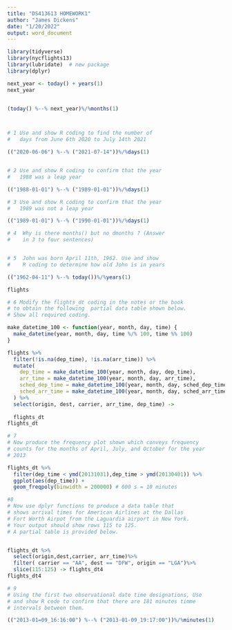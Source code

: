 ```yaml
---
title: "DS413613 HOMEWORK1"
author: "James Dickens"
date: "1/20/2022"
output: word_document
---
```


```r


library(tidyverse)
library(nycflights13)
library(lubridate)  # new package
library(dplyr)

next_year <- today() + years(1)
next_year


(today() %--% next_year)%/%months(1)



# 1 Use and show R coding to find the number of
#   days from June 6th 2020 to July 14th 2021

(("2020-06-06") %--% ("2021-07-14"))%/%days(1) 


# 2 Use and show R coding to confirm that the year
#   1988 was a leap year

(("1988-01-01") %--% ("1989-01-01"))%/%days(1) 

# 3 Use and show R coding to confirm that the year
#   1989 was not a leap year

(("1989-01-01") %--% ("1990-01-01"))%/%days(1) 

# 4  Why is there months() but no dmonths ? (Answer
#    in 3 to four sentences)


# 5  John was born April 11th, 1962. Use and show
#    R coding to determine how old John is in years

(("1962-04-11") %--% today())%/%years(1)

flights

# 6 Modify the flights_dt coding in the notes or the book
# to obtain the following  partial data table shown below.
# Show all required coding.

make_datetime_100 <- function(year, month, day, time) {
  make_datetime(year, month, day, time %/% 100, time %% 100)
}

flights %>% 
  filter(!is.na(dep_time), !is.na(arr_time)) %>% 
  mutate(
    dep_time = make_datetime_100(year, month, day, dep_time),
    arr_time = make_datetime_100(year, month, day, arr_time),
    sched_dep_time = make_datetime_100(year, month, day, sched_dep_time),
    sched_arr_time = make_datetime_100(year, month, day, sched_arr_time)
  ) %>% 
  select(origin, dest, carrier, arr_time, dep_time) ->
  
  flights_dt
flights_dt

# 7  
# Now produce the frequency plot shown which conveys frequency
# counts for the months of April, July, and October for the year 
# 2013

flights_dt %>% 
  filter(dep_time < ymd(20131031),dep_time > ymd(20130401)) %>% 
  ggplot(aes(dep_time)) + 
  geom_freqpoly(binwidth = 200000) # 600 s = 10 minutes

#8
# Now use dplyr functions to produce a data table that
# shows arrival times for American Airlines at the Dallas
# Fort Worth Airpot from the Laguardia airport in New York.
# Your output should show rows 115 to 125.
# A partial table is provided below.


flights_dt %>%
  select(origin,dest,carrier, arr_time)%>%
  filter( carrier == "AA", dest == "DFW", origin == "LGA")%>%
  slice(115:125) -> flights_dt4
flights_dt4

# 9
# Using the first two observational date time designations, Use 
# and show R code to confirm that there are 181 minutes timme
# intervals between them.

(("2013-01=09_16:16:00") %--% ("2013-01-09_19:17:00"))%/%minutes(1)








```

